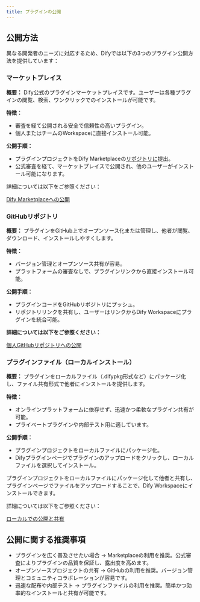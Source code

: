 ```yaml
---
title: プラグインの公開
---
```



## 公開方法

異なる開発者のニーズに対応するため、Difyでは以下の3つのプラグイン公開方法を提供しています：

### マーケットプレイス

**概要：** Dify公式のプラグインマーケットプレイスです。ユーザーは各種プラグインの閲覧、検索、ワンクリックでのインストールが可能です。

**特徴：**

* 審査を経て公開される安全で信頼性の高いプラグイン。
* 個人またはチームのWorkspaceに直接インストール可能。

**公開手順：**

* プラグインプロジェクトをDify Marketplaceの[リポジトリに](https://github.com/langgenius/dify-plugins)提出。
* 公式審査を経て、マーケットプレイスで公開され、他のユーザーがインストール可能になります。

詳細については以下をご参照ください：

[Dify Marketplaceへの公開](/ja-jp/plugins/publish-plugins/publish-to-dify-marketplace)

### GitHubリポジトリ

**概要：** プラグインをGitHub上でオープンソース化または管理し、他者が閲覧、ダウンロード、インストールしやすくします。

**特徴：**
* バージョン管理とオープンソース共有が容易。
* プラットフォームの審査なしで、プラグインリンクから直接インストール可能。

**公開手順：**
* プラグインコードをGitHubリポジトリにプッシュ。
* リポジトリリンクを共有し、ユーザーはリンクからDify Workspaceにプラグインを統合可能。

**詳細については以下をご参照ください：**

[個人GitHubリポジトリへの公開](/ja-jp/plugins/publish-plugins/publish-plugin-on-personal-github-repo)

### プラグインファイル（ローカルインストール）

**概要：** プラグインをローカルファイル（.difypkg形式など）にパッケージ化し、ファイル共有形式で他者にインストールを提供します。

**特徴：**
* オンラインプラットフォームに依存せず、迅速かつ柔軟なプラグイン共有が可能。
* プライベートプラグインや内部テスト用に適しています。

**公開手順：**

* プラグインプロジェクトをローカルファイルにパッケージ化。
* Difyプラグインページでプラグインのアップロードをクリックし、ローカルファイルを選択してインストール。

プラグインプロジェクトをローカルファイルにパッケージ化して他者と共有し、プラグインページでファイルをアップロードすることで、Dify Workspaceにインストールできます。

詳細については以下をご参照ください：

[ローカルでの公開と共有](/ja-jp/plugins/publish-plugins/package-plugin-file-and-publish)

## 公開に関する推奨事項

* プラグインを広く普及させたい場合 → Marketplaceの利用を推奨。公式審査によりプラグインの品質を保証し、露出度を高めます。
* オープンソースプロジェクトの共有 → GitHubの利用を推奨。バージョン管理とコミュニティコラボレーションが容易です。
* 迅速な配布や内部テスト → プラグインファイルの利用を推奨。簡単かつ効率的なインストールと共有が可能です。
